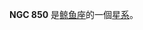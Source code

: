 {{NGCInfoBox|NGCID=NGC 850|發現者=弗里德里希·威廉·赫歇爾|發現日期=1785年1月6日|其他編號=UGC 1679,MCG 0-6-49,ZWG 387.53|曆元=J2000.0|赤經=2時11分13.5秒
|赤緯=-1°29'6"|星座=鲸鱼座|星體=星系|星等=13|表面亮度=13.2|藍等=13.9}}

'''NGC 850''' 是[[鲸鱼座|鲸鱼座]]的一個[[星系|星系]]。

{{NGCReference|850}}
{{Catalogs|NGC=850}}

{{Galaxy-stub}}